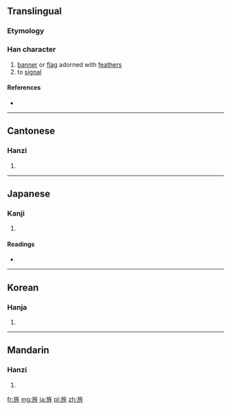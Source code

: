 ==Translingual==

===Etymology===
{{Han compound|㫃|生|c1=s|c2=p|ls=psc}}

===Han character===
{{Han char|rn=70|rad=方|as=07|sn=11|four=0821<sub>4</sub>|canj=卜尸人竹一 (YSOHM)}}

# [[banner]] or [[flag]] adorned with [[feather]]s
# to [[signal]]

====References====
* {{Han ref|kx=0483.190|dkj=13658|dj=0845.140|hdz=32180.080|uh=65CC|ud=26060|bh=B1DC|bd=45532}}

----

==Cantonese==

===Hanzi===
{{yue-hanzi|jyut=|y=jing1, sing1}}

# {{defn|Cantonese|sort=方07}}

----

==Japanese==

===Kanji===
{{ja-kanji|grade=|rs=方07}}

# {{defn|Japanese|sort=方07}}

====Readings====
* {{ja-readings|on=[[せい]] (sei), [[しょう]] (shō)|kun=[[はた]] (hata), [[あらわす]] (arawasu)}}

----

==Korean==

===Hanja===
{{ko-hanja|hangeul=정|eumhun=|rv=jeong|mr=chŏng|y=ceng}}

# {{defn|Korean|sort=方07}}

----

==Mandarin==

===Hanzi===
{{cmn-hanzi|pin=[[còu]] ([[cou4]]), [[jīng]] ([[jing1]]), [[zòu]] ([[zou4]])|wg=ts'ou<sup>4</sup>, ching<sup>1</sup>, tsou<sup>4</sup>}}

# {{defn|Mandarin|sort=方07}}

[[fr:旌]]
[[mg:旌]]
[[ja:旌]]
[[pl:旌]]
[[zh:旌]]